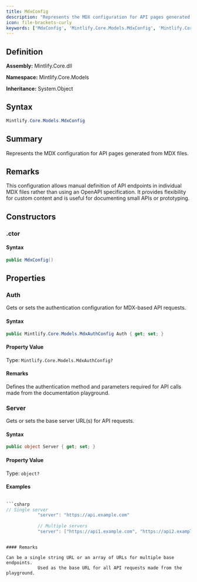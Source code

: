 ```yaml
---
title: MdxConfig
description: "Represents the MDX configuration for API pages generated from MDX files."
icon: file-brackets-curly
keywords: ['MdxConfig', 'Mintlify.Core.Models.MdxConfig', 'Mintlify.Core.Models', 'class', 'System.Object']
---
```


## Definition

**Assembly:** Mintlify.Core.dll

**Namespace:** Mintlify.Core.Models

**Inheritance:** System.Object

## Syntax

```csharp
Mintlify.Core.Models.MdxConfig
```

## Summary

Represents the MDX configuration for API pages generated from MDX files.

## Remarks

This configuration allows manual definition of API endpoints in individual MDX files
            rather than using an OpenAPI specification. It provides flexibility for custom content
            and is useful for documenting small APIs or prototyping.

## Constructors

### .ctor

#### Syntax

```csharp
public MdxConfig()
```

## Properties

### Auth

Gets or sets the authentication configuration for MDX-based API requests.

#### Syntax

```csharp
public Mintlify.Core.Models.MdxAuthConfig Auth { get; set; }
```

#### Property Value

Type: `Mintlify.Core.Models.MdxAuthConfig?`

#### Remarks

Defines the authentication method and parameters required for API calls
            made from the documentation playground.

### Server

Gets or sets the base server URL(s) for API requests.

#### Syntax

```csharp
public object Server { get; set; }
```

#### Property Value

Type: `object?`

#### Examples

```csharp

```csharp
// Single server
            "server": "https://api.example.com"
            
            // Multiple servers
            "server": ["https://api1.example.com", "https://api2.example.com"]
```

```

#### Remarks

Can be a single string URL or an array of URLs for multiple base endpoints.
            Used as the base URL for all API requests made from the playground.

